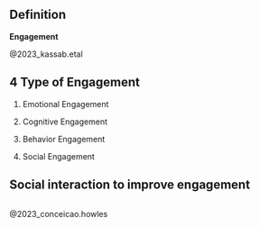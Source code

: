 
## Definition

**Engagement**

::: footer
@2023_kassab.etal
:::

## 4 Type of Engagement

::: incremental

1. Emotional Engagement

2. Cognitive Engagement

3. Behavior Engagement

4. Social Engagement

:::

## Social interaction to improve engagement

![]()

::: footer
@2023_conceicao.howles
:::
